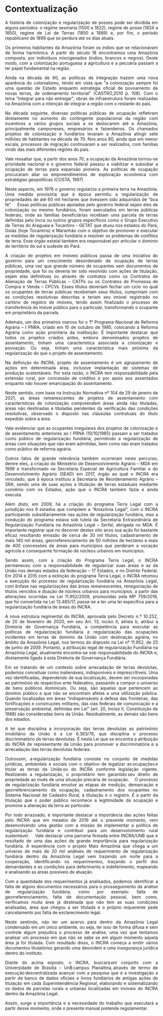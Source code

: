 # Contextualização

<div style="text-align: justify"> 
A história de colonização e regularização de posses pode ser dividida em alguns períodos: o regime sesmaria (1500 a 1822), regime de posse (1824 a 1850), regime de Lei de Terras (1850 a 1889) e, por fim, o período republicano de 1899 que se perdura até os dias atuais.   

Os primeiros habitantes da Amazônia foram os índios que se relacionavam de forma harmônica. A partir do século 18 encontramos uma Amazônia composta, por indivíduos miscigenados (índios, brancos e negros). Deste modo, com a colonização portuguesa a agricultura e a pecuária passam a ter papel fundamental na região.   

Ainda na década de 60, as políticas de integração trazem uma nova aparência do colonialismo, tendo em vista que “a colonização sempre foi uma questão de Estado enquanto estratégia oficial de povoamento de novas terras, de ordenamento territorial” (CASTRO,2010 p. 108). Com o lema “Integrar para não entregar”, obras de infraestrutura foram realizadas na Amazônia com a intenção de integrar a região com o restante do país.   

Na década seguinte, diversas políticas públicas de ocupação refletiram diretamente no aumento do contingente populacional da região com incentivos a vários grupos sociais a se deslocarem até a Amazônia, principalmente camponeses, empresários e fazendeiros. Os chamados projetos de colonização e fundiários levaram a Amazônia atingir sete milhões de habitantes na década de 70. Nos anos 80, ainda que em menor escala, processos de migração continuaram a ser realizados, com famílias vindo das mais diferentes regiões do país.  

Vale ressaltar que, a partir dos anos 70, a ocupação da Amazônia tornou-se prioridade nacional e o governo federal passou a viabilizar e subsidiar a ocupação de terras para expansão pioneira. As políticas de ocupação procuraram aliar os empreendimentos de exploração econômica com estratégias geopolíticas (COSTA, 1997).  

Neste aspecto, em 1976 o governo regulariza a primeira terra na Amazônia. Uma medida provisória que à época permitiu a regularização de propriedades de até 60 mil hectares que tivessem sido adquiridos de “boa fé”. 
 
Essas políticas públicas apoiadas pelo governo federal sejam eles de colonização ou mesmo fundiários, foram executados em terras públicas federais, onde as famílias beneficiárias recebiam uma parcela de terras definidas pelo Incra ou outros grupos específicos como o Grupo Executivo de Terras do Araguaia e Tocantins – GETAT que atuou nos estados do Pará, Goiás (hoje Tocantins) e Maranhão com o objetivo de promover e executar as medidas de regularização fundiária e resolver os problemas de conflitos de terra. Esse órgão estatal também era responsável por articular o domínio do território do sul e sudeste do Pará. 

A criação de projetos em imóveis públicos passa de uma iniciativa do governo para um crescimento desordenado de ocupação de terras públicas, uma vez que grande número de ocupantes sem documentos de propriedade, que foi ou deveria ter sido resolvido com ações de titulação, sejam elas definitivas ou através de contratos como os Contratos de Alienação de Terras Públicas – CATPs ou os Contratos de Promessa de Compra e Venda – CPCVs. Esses títulos deveriam fechar um ciclo no qual os ocupantes de terras públicas receberiam seus títulos, cumpririam com as condições resolutivas descritas e teriam seu imóvel registrado no cartório de registro de imóveis, tendo assim finalizado o processo de transferência do imóvel público para o particular, transformando o ocupante em proprietário da parcela.  

Ademais, um dos primeiros marcos foi o 1º Programa Nacional de Reforma Agrária – I PNRA, criado em 10 de outubro de 1985, colocando a Reforma Agrária como ação prioritária da instituição. É importante destacar que todos os projetos criados antes, embora denominados projetos de assentamento, tinham uma característica associada a colonização e povoação. Ou seja, tinham uma característica mais próxima da regularização do que o projeto de assentamento.    

Na definição do INCRA, projeto de assentamento é um agrupamento de ações em determinada área, inclusive implantação de sistemas de produção sustentáveis. Por esta razão, o INCRA tem responsabilidade pela extensão rural, por concessão de créditos e por apoio aos assentados enquanto não houver emancipação do assentamento.   

Neste sentido, com base na Instrução Normativa nº 104 de 29 de janeiro de 2021, as áreas remanescentes de projetos de assentamento com características de colonização compreendem áreas ainda não tituladas, áreas não destinadas e tituladas pendentes da verificação das condições resolutivas, observado o disposto nas cláusulas contratuais do título expedido sobre a área. 

Vale evidenciar que as ocupantes irregulares dos projetos de colonização e de assentamento anteriores ao I PRNA (10/10/1985) passam a ser tratados como público de regularização fundiária, permitindo a regularização de áreas com situações que não eram admitidas, bem como não eram tratados como público de reforma agrária. 

Outros fatos de grande relevância também ocorreram neste percurso, dentre eles, a criação do Ministério de Desenvolvimento Agrário – MDA em 1999 e transformado na Secretaria Especial de Agricultura Familiar e do Desenvolvimento Agrário (SEAD) em 2017, órgão ao qual o INCRA era vinculado, que à época instituiu a Secretaria de Reordenamento Agrário – SRA, sendo uma de suas ações a titulação de terras estaduais mediante convênio com os Estados, ação que o INCRA também fazia e ainda executa.   

Além disto, em 2009, há a criação do programa Terra Legal com a jurisdição nos 9 estados que compõem a “Amazônia Legal”, com o INCRA participando subsidiariamente nas ações de regularização fundiária, mas a condução do programa estava sob tutela da Secretaria Extraordinária de Regularização Fundiária na Amazônia Legal – Serfal, abrigada no MDA. É importante registrar que no decorrer destes oito anos sua ação foi bastante eficaz resultando emissão de cerca de 30 mil títulos, cadastramento de mais 140 mil áreas, georreferenciamento de 50 milhões de hectares e mais de 400 concessões de áreas para municípios que perderam a vocação agrícola e consequente formação de núcleos urbanos em municípios.  

Sendo assim, com a criação do Programa Terra Legal, o INCRA permaneceu com a responsabilidade de regularizar suas áreas e as da União nos demais estados da federação – 17 Estados, e no Distrito Federal. Em 2014 e 2015 com a extinção do programa Terra Legal, o INCRA retomou a execução do processo de regularização fundiária na Amazônia Legal, com ênfase nas regularizações das áreas remanescentes, renegociação de títulos vencidos e doação de núcleos urbanos para municípios, a partir das alterações ocorridas na Lei 11.952/2009, promovidas pela MP 759/2016, que foi convertida na Lei 13.465/17, passa-se a ter uma lei específica para a regularização fundiária de áreas do INCRA.  

A nova estrutura regimental do INCRA, aprovada pelo Decreto n.º 10.252, de 20 de fevereiro de 2020, em seu Art. 13, inciso II, alínea b, atribui a Diretoria de Governança Fundiária, a competência para executar as políticas de regularização fundiária e regularização das ocupações incidentes em terras de domínio da União com destinação agrária, no âmbito da Amazônia Legal, nos termos do disposto na Lei nº 11.952, de 25 de junho de 2009. Portanto, a atribuição legal de regularização Fundiária na Amazônia Legal, atualmente encontra-se sob responsabilidade do INCRA e, diretamente ligado à esta Diretoria de Governança Fundiária.  

Em se tratando de um contexto sobre arrecadação de terras devolutas, podemos conceituar como inalienáveis, indisponíveis e imprescritíveis. Uma vez identificadas, dependendo de sua localização, devem ser incorporadas ao patrimônio do respectivo ente federativo, passando a compor o universo de bens públicos dominicais. Ou seja, são aquelas que pertencem ao domínio público e que não se encontram afetas a uma utilização pública. Quando localizadas em áreas “indispensáveis à defesa das fronteiras, das fortificações e construções militares, das vias federais de comunicação e a preservação ambiental, definidas em Lei” (art. 20, Inciso II, Constituição de 1988) são consideradas bens da União. Residualmente, as demais são bens dos estados.  

A lei que disciplina a incorporação das terras devolutas ao patrimônio imobiliário da União é a Lei 6.383/76, que disciplina o processo discriminatório de terras devolutas. É nesta Lei que se encontra a atribuição do INCRA de representante da União para promover a discriminatória e a arrecadação das terras devolutas federais.  

Outrossim, a regularização fundiária consiste no conjunto de medidas jurídicas, ambientais e sociais com o objetivo de legalizar as ocupações e titular as terras da União ou do INCRA conforme legislação vigente. Realizando a regularização, o proprietário tem garantido seu direito de propriedade ao invés de uma situação precária de ocupação.    
O processo de regularização fundiária envolve as etapas de medição, demarcação e georreferenciamento da ocupação, cadastramento dos ocupantes no Sistema Nacional de Cadastro Rural, a titulação e o registro. É a partir da titulação que o poder público reconhece a legitimidade da ocupação e promove a alienação da terra ao particular.  

Por todo arrazoado, é importante destacar a importância das ações feitas pelo INCRA que em meados de 2019 até o presente momento, vem desenvolvendo uma gestão com a missão de implementar a política de regularização fundiária e contribuir para um desenvolvimento rural sustentável. 
 
Vale destacar uma parceria firmada entre INCRA/UNB que é resultado de uma das ações de grande importância para regularização fundiária. A experiência com o projeto Mais Amazônia que chega a um universo de mais de 20 mil análises de requerimento de regularização fundiária dentro da Amazônia Legal vem trazendo um norte para a cooperação, identificando os requerimentos, traçando o perfil dos demandantes e as condições para deferimento e indeferimento, mapeando e analisando as áreas possíveis de atuação.  

Com a quantidade dos requerimentos já analisados, podemos identificar a falta de alguns documentos necessários para o prosseguimento da análise de regularização fundiária, como por exemplo: falta de georreferenciamento, falta de documentação pessoal, bem como, verificamos muita área já destinada que não tem as suas condições analisadas, área que chegou a ser titulada e o próprio requerente pede cancelamento por falta de esclarecimento legal.  

Neste sentindo, não ter um acervo para dentro da Amazônia Legal condensado em um único ambiente, ou seja, ter isso de forma difusa e sem controle algum prejudica o processo de análise, uma vez que tentamos analisar um processo em que não se sabe se em algum momento aquela área já foi titulada. Com resultado disso, o INCRA começa a emitir vários documentos titulatórios gerando uma desordem e uma insegurança jurídica dentro do instituto.  

Diante do acima exposto, o INCRA, buscará em conjunto com a Universidade de Brasília – UnB campus Planaltina, através de termo de execução descentralizada avançar com a pesquisa que é a investigação a partir de banco de dados oficiais e livros fundiários de antigas ações de titulação em cada Superintendência Regional, elaborando e sistematizando os dados de parcelas rurais e urbanas localizadas em imóveis do INCRA dentro da Amazônia Legal.   

Assim, surge a importância e a necessidade do trabalho que executará a partir desse momento, onde o presente manual pretende regulamentar. 